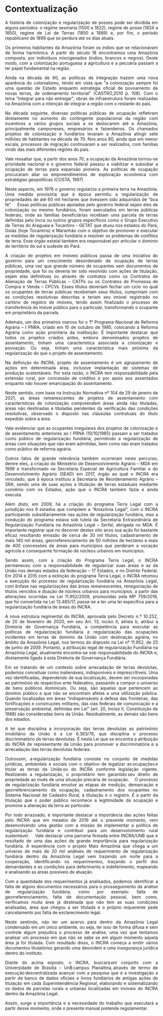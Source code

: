 # Contextualização

<div style="text-align: justify"> 
A história de colonização e regularização de posses pode ser dividida em alguns períodos: o regime sesmaria (1500 a 1822), regime de posse (1824 a 1850), regime de Lei de Terras (1850 a 1889) e, por fim, o período republicano de 1899 que se perdura até os dias atuais.   

Os primeiros habitantes da Amazônia foram os índios que se relacionavam de forma harmônica. A partir do século 18 encontramos uma Amazônia composta, por indivíduos miscigenados (índios, brancos e negros). Deste modo, com a colonização portuguesa a agricultura e a pecuária passam a ter papel fundamental na região.   

Ainda na década de 60, as políticas de integração trazem uma nova aparência do colonialismo, tendo em vista que “a colonização sempre foi uma questão de Estado enquanto estratégia oficial de povoamento de novas terras, de ordenamento territorial” (CASTRO,2010 p. 108). Com o lema “Integrar para não entregar”, obras de infraestrutura foram realizadas na Amazônia com a intenção de integrar a região com o restante do país.   

Na década seguinte, diversas políticas públicas de ocupação refletiram diretamente no aumento do contingente populacional da região com incentivos a vários grupos sociais a se deslocarem até a Amazônia, principalmente camponeses, empresários e fazendeiros. Os chamados projetos de colonização e fundiários levaram a Amazônia atingir sete milhões de habitantes na década de 70. Nos anos 80, ainda que em menor escala, processos de migração continuaram a ser realizados, com famílias vindo das mais diferentes regiões do país.  

Vale ressaltar que, a partir dos anos 70, a ocupação da Amazônia tornou-se prioridade nacional e o governo federal passou a viabilizar e subsidiar a ocupação de terras para expansão pioneira. As políticas de ocupação procuraram aliar os empreendimentos de exploração econômica com estratégias geopolíticas (COSTA, 1997).  

Neste aspecto, em 1976 o governo regulariza a primeira terra na Amazônia. Uma medida provisória que à época permitiu a regularização de propriedades de até 60 mil hectares que tivessem sido adquiridos de “boa fé”. 
 
Essas políticas públicas apoiadas pelo governo federal sejam eles de colonização ou mesmo fundiários, foram executados em terras públicas federais, onde as famílias beneficiárias recebiam uma parcela de terras definidas pelo Incra ou outros grupos específicos como o Grupo Executivo de Terras do Araguaia e Tocantins – GETAT que atuou nos estados do Pará, Goiás (hoje Tocantins) e Maranhão com o objetivo de promover e executar as medidas de regularização fundiária e resolver os problemas de conflitos de terra. Esse órgão estatal também era responsável por articular o domínio do território do sul e sudeste do Pará. 

A criação de projetos em imóveis públicos passa de uma iniciativa do governo para um crescimento desordenado de ocupação de terras públicas, uma vez que grande número de ocupantes sem documentos de propriedade, que foi ou deveria ter sido resolvido com ações de titulação, sejam elas definitivas ou através de contratos como os Contratos de Alienação de Terras Públicas – CATPs ou os Contratos de Promessa de Compra e Venda – CPCVs. Esses títulos deveriam fechar um ciclo no qual os ocupantes de terras públicas receberiam seus títulos, cumpririam com as condições resolutivas descritas e teriam seu imóvel registrado no cartório de registro de imóveis, tendo assim finalizado o processo de transferência do imóvel público para o particular, transformando o ocupante em proprietário da parcela.  

Ademais, um dos primeiros marcos foi o 1º Programa Nacional de Reforma Agrária – I PNRA, criado em 10 de outubro de 1985, colocando a Reforma Agrária como ação prioritária da instituição. É importante destacar que todos os projetos criados antes, embora denominados projetos de assentamento, tinham uma característica associada a colonização e povoação. Ou seja, tinham uma característica mais próxima da regularização do que o projeto de assentamento.    

Na definição do INCRA, projeto de assentamento é um agrupamento de ações em determinada área, inclusive implantação de sistemas de produção sustentáveis. Por esta razão, o INCRA tem responsabilidade pela extensão rural, por concessão de créditos e por apoio aos assentados enquanto não houver emancipação do assentamento.   

Neste sentido, com base na Instrução Normativa nº 104 de 29 de janeiro de 2021, as áreas remanescentes de projetos de assentamento com características de colonização compreendem áreas ainda não tituladas, áreas não destinadas e tituladas pendentes da verificação das condições resolutivas, observado o disposto nas cláusulas contratuais do título expedido sobre a área. 

Vale evidenciar que as ocupantes irregulares dos projetos de colonização e de assentamento anteriores ao I PRNA (10/10/1985) passam a ser tratados como público de regularização fundiária, permitindo a regularização de áreas com situações que não eram admitidas, bem como não eram tratados como público de reforma agrária. 

Outros fatos de grande relevância também ocorreram neste percurso, dentre eles, a criação do Ministério de Desenvolvimento Agrário – MDA em 1999 e transformado na Secretaria Especial de Agricultura Familiar e do Desenvolvimento Agrário (SEAD) em 2017, órgão ao qual o INCRA era vinculado, que à época instituiu a Secretaria de Reordenamento Agrário – SRA, sendo uma de suas ações a titulação de terras estaduais mediante convênio com os Estados, ação que o INCRA também fazia e ainda executa.   

Além disto, em 2009, há a criação do programa Terra Legal com a jurisdição nos 9 estados que compõem a “Amazônia Legal”, com o INCRA participando subsidiariamente nas ações de regularização fundiária, mas a condução do programa estava sob tutela da Secretaria Extraordinária de Regularização Fundiária na Amazônia Legal – Serfal, abrigada no MDA. É importante registrar que no decorrer destes oito anos sua ação foi bastante eficaz resultando emissão de cerca de 30 mil títulos, cadastramento de mais 140 mil áreas, georreferenciamento de 50 milhões de hectares e mais de 400 concessões de áreas para municípios que perderam a vocação agrícola e consequente formação de núcleos urbanos em municípios.  

Sendo assim, com a criação do Programa Terra Legal, o INCRA permaneceu com a responsabilidade de regularizar suas áreas e as da União nos demais estados da federação – 17 Estados, e no Distrito Federal. Em 2014 e 2015 com a extinção do programa Terra Legal, o INCRA retomou a execução do processo de regularização fundiária na Amazônia Legal, com ênfase nas regularizações das áreas remanescentes, renegociação de títulos vencidos e doação de núcleos urbanos para municípios, a partir das alterações ocorridas na Lei 11.952/2009, promovidas pela MP 759/2016, que foi convertida na Lei 13.465/17, passa-se a ter uma lei específica para a regularização fundiária de áreas do INCRA.  

A nova estrutura regimental do INCRA, aprovada pelo Decreto n.º 10.252, de 20 de fevereiro de 2020, em seu Art. 13, inciso II, alínea b, atribui a Diretoria de Governança Fundiária, a competência para executar as políticas de regularização fundiária e regularização das ocupações incidentes em terras de domínio da União com destinação agrária, no âmbito da Amazônia Legal, nos termos do disposto na Lei nº 11.952, de 25 de junho de 2009. Portanto, a atribuição legal de regularização Fundiária na Amazônia Legal, atualmente encontra-se sob responsabilidade do INCRA e, diretamente ligado à esta Diretoria de Governança Fundiária.  

Em se tratando de um contexto sobre arrecadação de terras devolutas, podemos conceituar como inalienáveis, indisponíveis e imprescritíveis. Uma vez identificadas, dependendo de sua localização, devem ser incorporadas ao patrimônio do respectivo ente federativo, passando a compor o universo de bens públicos dominicais. Ou seja, são aquelas que pertencem ao domínio público e que não se encontram afetas a uma utilização pública. Quando localizadas em áreas “indispensáveis à defesa das fronteiras, das fortificações e construções militares, das vias federais de comunicação e a preservação ambiental, definidas em Lei” (art. 20, Inciso II, Constituição de 1988) são consideradas bens da União. Residualmente, as demais são bens dos estados.  

A lei que disciplina a incorporação das terras devolutas ao patrimônio imobiliário da União é a Lei 6.383/76, que disciplina o processo discriminatório de terras devolutas. É nesta Lei que se encontra a atribuição do INCRA de representante da União para promover a discriminatória e a arrecadação das terras devolutas federais.  

Outrossim, a regularização fundiária consiste no conjunto de medidas jurídicas, ambientais e sociais com o objetivo de legalizar as ocupações e titular as terras da União ou do INCRA conforme legislação vigente. Realizando a regularização, o proprietário tem garantido seu direito de propriedade ao invés de uma situação precária de ocupação.    
O processo de regularização fundiária envolve as etapas de medição, demarcação e georreferenciamento da ocupação, cadastramento dos ocupantes no Sistema Nacional de Cadastro Rural, a titulação e o registro. É a partir da titulação que o poder público reconhece a legitimidade da ocupação e promove a alienação da terra ao particular.  

Por todo arrazoado, é importante destacar a importância das ações feitas pelo INCRA que em meados de 2019 até o presente momento, vem desenvolvendo uma gestão com a missão de implementar a política de regularização fundiária e contribuir para um desenvolvimento rural sustentável. 
 
Vale destacar uma parceria firmada entre INCRA/UNB que é resultado de uma das ações de grande importância para regularização fundiária. A experiência com o projeto Mais Amazônia que chega a um universo de mais de 20 mil análises de requerimento de regularização fundiária dentro da Amazônia Legal vem trazendo um norte para a cooperação, identificando os requerimentos, traçando o perfil dos demandantes e as condições para deferimento e indeferimento, mapeando e analisando as áreas possíveis de atuação.  

Com a quantidade dos requerimentos já analisados, podemos identificar a falta de alguns documentos necessários para o prosseguimento da análise de regularização fundiária, como por exemplo: falta de georreferenciamento, falta de documentação pessoal, bem como, verificamos muita área já destinada que não tem as suas condições analisadas, área que chegou a ser titulada e o próprio requerente pede cancelamento por falta de esclarecimento legal.  

Neste sentindo, não ter um acervo para dentro da Amazônia Legal condensado em um único ambiente, ou seja, ter isso de forma difusa e sem controle algum prejudica o processo de análise, uma vez que tentamos analisar um processo em que não se sabe se em algum momento aquela área já foi titulada. Com resultado disso, o INCRA começa a emitir vários documentos titulatórios gerando uma desordem e uma insegurança jurídica dentro do instituto.  

Diante do acima exposto, o INCRA, buscará em conjunto com a Universidade de Brasília – UnB campus Planaltina, através de termo de execução descentralizada avançar com a pesquisa que é a investigação a partir de banco de dados oficiais e livros fundiários de antigas ações de titulação em cada Superintendência Regional, elaborando e sistematizando os dados de parcelas rurais e urbanas localizadas em imóveis do INCRA dentro da Amazônia Legal.   

Assim, surge a importância e a necessidade do trabalho que executará a partir desse momento, onde o presente manual pretende regulamentar. 